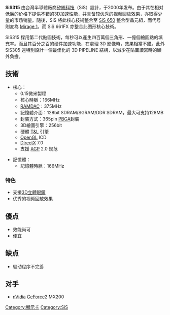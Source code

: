 {{noteTA
|G1=IT

}}

{{original research|time=2018-03-15T12:55:37+00:00}}
{{unreferenced|time=2018-03-15T12:55:37+00:00}}
'''SiS315''' 由台灣半導體廠商[[矽統科技|矽統科技]]（SiS）設計，于2000年发布。由于其在相对低廉的价格下提供不错的3D加速性能，并具备较优秀的视频回放效果，亦取得少量的市场销量。随後，SiS 將此核心技術整合至 [[SiS_650|SiS 650]] 整合型晶元組，而代号則変為 [[Mirage_1|Mirage 1]]。而 SiS 661FX 亦整合此图形核心技術。

SIS315 採用第二代貼圖技術，每秒可以產生四百萬個三角形、一億個繪圖點的填充率。而且其百分之百的硬件加速功能，在處理 3D 影像時，效果相當不錯。此外 SiS305 還特別設計一個最佳化的 3D PIPELINE 結構，以減少在貼圖讀寫時的額外負擔。

== 技術 ==
*核心：
**0.15微米製程
**核心時脈：166MHz
**[[RAMDAC|RAMDAC]]：375MHz
**記憶體介面：128bit SDRAM/SGRAM/DDR SDRAM，最大可支持128MB
**封裝方式：365pin [[PBGA|PBGA]]封裝
**3D繪圖引擎：256bit
**硬體 [[T&L|T&L]] 引擎
**[[OpenGL|OpenGL]] ICD
**[[DirectX|DirectX]] 7.0
**支援 [[AGP|AGP]] 2.0 规范

*記憶體：
**記憶體時脈：166MHz

=== 特色 ===
*支援[[3D立體眼鏡|3D立體眼鏡]]
*优秀的视频回放效果

== 優点 ==
*效能尚可
*便宜

== 缺点 ==
*驅动程序不完善

== 对手 ==
*[[nVidia|nVidia]] [[GeForce|GeForce]]2 MX200

[[Category:顯示卡|Category:顯示卡]]
[[Category:SiS|Category:SiS]]